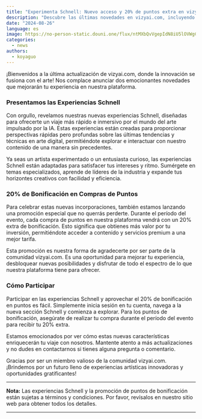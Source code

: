 ```yaml
---
title: "Experimenta Schnell: Nuevo acceso y 20% de puntos extra en vizyai.com"
description: "Descubre las últimas novedades en vizyai.com, incluyendo la introducción de las experiencias Schnell y una oferta especial del 20% de bonificación en la compra de puntos durante el período del evento."
date: "2024-08-26"
language: es
image: https://no-person-static.douni.one/flux/ntMXbQvVgepIdN8iU5lOVWgCeUtc0xFE.jpg
categories:
  - news
authors:
  - koyaguo
---
```


¡Bienvenidos a la última actualización de vizyai.com, donde la innovación se fusiona con el arte! Nos complace anunciar dos emocionantes novedades que mejorarán tu experiencia en nuestra plataforma.

### Presentamos las Experiencias Schnell

Con orgullo, revelamos nuestras nuevas experiencias Schnell, diseñadas para ofrecerte un viaje más rápido e inmersivo por el mundo del arte impulsado por la IA. Estas experiencias están creadas para proporcionar perspectivas rápidas pero profundas sobre las últimas tendencias y técnicas en arte digital, permitiéndote explorar e interactuar con nuestro contenido de una manera sin precedentes.

Ya seas un artista experimentado o un entusiasta curioso, las experiencias Schnell están adaptadas para satisfacer tus intereses y ritmo. Sumérgete en temas especializados, aprende de líderes de la industria y expande tus horizontes creativos con facilidad y eficiencia.

### 20% de Bonificación en Compras de Puntos

Para celebrar estas nuevas incorporaciones, también estamos lanzando una promoción especial que no querrás perderte. Durante el período del evento, cada compra de puntos en nuestra plataforma vendrá con un 20% extra de bonificación. Esto significa que obtienes más valor por tu inversión, permitiéndote acceder a contenido y servicios premium a una mejor tarifa.

Esta promoción es nuestra forma de agradecerte por ser parte de la comunidad vizyai.com. Es una oportunidad para mejorar tu experiencia, desbloquear nuevas posibilidades y disfrutar de todo el espectro de lo que nuestra plataforma tiene para ofrecer.

### Cómo Participar

Participar en las experiencias Schnell y aprovechar el 20% de bonificación en puntos es fácil. Simplemente inicia sesión en tu cuenta, navega a la nueva sección Schnell y comienza a explorar. Para los puntos de bonificación, asegúrate de realizar tu compra durante el período del evento para recibir tu 20% extra.

Estamos emocionados por ver cómo estas nuevas características enriquecerán tu viaje con nosotros. Mantente atento a más actualizaciones y no dudes en contactarnos si tienes alguna pregunta o comentario.

Gracias por ser un miembro valioso de la comunidad vizyai.com. ¡Brindemos por un futuro lleno de experiencias artísticas innovadoras y oportunidades gratificantes!

---

**Nota:** Las experiencias Schnell y la promoción de puntos de bonificación están sujetas a términos y condiciones. Por favor, revísalos en nuestro sitio web para obtener todos los detalles.

---
